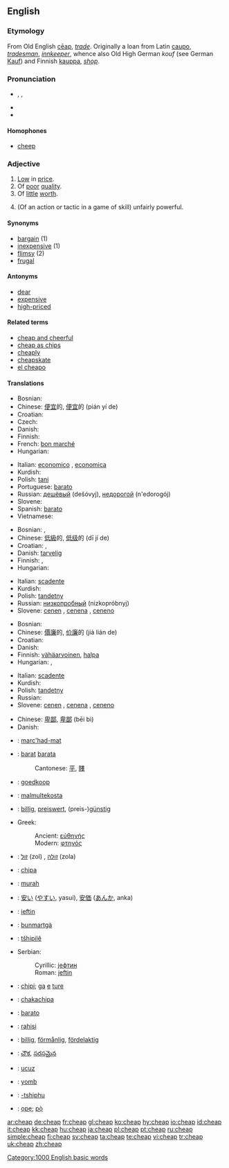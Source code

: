 ==English==

===Etymology===
From Old English [[cēap]], ''[[trade]]''. Originally a loan from Latin [[caupo]], ''[[tradesman]]'', ''[[innkeeper]]'', whence also Old High German ''kouf'' (see German [[Kauf]]) and Finnish [[kauppa]], ''[[shop]]''.

===Pronunciation===
* {{enPR|chēp}}, {{IPA|/tʃiːp/}}, {{SAMPA|/tSi:p/}}
* {{audio|en-us-cheap.ogg|Audio (US)}}
* {{rhymes|iːp}}

====Homophones====
* [[cheep]]

===Adjective===
{{en-adj|cheaper|cheapest}}

# [[Low]] in [[price]].
# Of [[poor]] [[quality]].
# Of [[little]] [[worth]].
# {{slang}} (Of an action or tactic in a game of skill) unfairly powerful.

====Synonyms====
* [[bargain]] (1)
* [[inexpensive]] (1)
* [[flimsy]] (2)
* [[frugal]]

====Antonyms====
* [[dear]]<!-- used in Australia, not sure about elsewhere -->
* [[expensive]]
* [[high-priced]]

====Related terms====
* [[cheap and cheerful]]
* [[cheap as chips]]
* [[cheaply]]
* [[cheapskate]]
* [[el cheapo]]

====Translations====
{{trans-top|low in price}}
* Bosnian: {{t|hr|jeftin}}
* Chinese: [[便宜]]的, [[便宜]]的 (pián yí de)
* Croatian: {{t|hr|jeftin}}
* Czech: {{t-|cs|levný|m}}
* Danish: {{t-|da|billig}}
* Finnish: {{t+|fi|halpa}}
* French: [[bon marché]]
* Hungarian: {{t|hu|olcsó}}
{{trans-mid}}
* Italian: [[economico]] {{m}}, [[economica]] {{f}}
* Kurdish: {{t+|ku|هه‌رزان|sc=KUchar}}
* Polish: [[tani]] {{m}}
* Portuguese: [[barato]]
* Russian: [[дешёвый]] (dešóvyj), [[недорогой]] (n'edorogój)
* Slovene: {{t+|sl|poceni}}
* Spanish: [[barato]]
* Vietnamese: {{t+|vi|rẻ|xs=Vietnamese}}
{{trans-bottom}}

{{trans-top|of poor quality}}
* Bosnian: {{t|hr|jeftin}}, {{t|bs|nekvalitetan}}
* Chinese: [[低級]]的, [[低级]]的 (dī jí de)
* Croatian: {{t|hr|jeftin}}, {{t|bs|nekvalitetan}}
* Danish: [[tarvelig]]
* Finnish: {{t+|fi|kehno}}, {{t+|fi|huono}}
* Hungarian: {{t|hu|olcsó}}
{{trans-mid}}
* Italian: [[scadente]]
* Kurdish: {{KUchar|[[توڕه‌هات]]}}
* Polish: [[tandetny]] {{m}}
* Russian: [[низкопробный]] (nizkopróbnyj)
* Slovene: [[cenen]] {{m}}, [[cenena]] {{f}}, [[ceneno]] {{n}}
{{trans-bottom}}

{{trans-top|of little worth}}
* Bosnian: {{t|hr|jeftin}}
* Chinese: [[價廉]]的, [[价廉]]的 (jià lián de)
* Croatian: {{t|hr|jeftin}}
* Danish: {{t-|da|billig}}
* Finnish: [[vähäarvoinen]], [[halpa]]
* Hungarian: {{t|hu|olcsó}}, {{t|hu|értéktelen}}
{{trans-mid}}
* Italian: [[scadente]]
* Kurdish: {{t+|ku|بێقیمه‌ت|sc=KUchar}}
* Polish: [[tandetny]] {{m}}
* Russian: {{t+|ru|дешёвый|tr=dešóvyj|sc=Cyrl}}
* Slovene: [[cenen]] {{m}}, [[cenena]] {{f}}, [[ceneno]] {{n}}
{{trans-bottom}}

{{trans-top|''slang'' unfairly powerful}}
* Chinese: [[卑鄙]], [[卑鄙]] (bēi bì)
* Danish: {{t-|da|billig}}
{{trans-mid}}
{{trans-bottom}}

{{checktrans-top}}
<!--added {{ttbc}}s here.-->
* {{ttbc|Breton}}: [[marc'had-mat]]
* {{ttbc|Catalan}}: [[barat]] {{m}} [[barata]] {{f}}
*: Cantonese: [[平]], [[賤]]
* {{ttbc|Dutch}}: [[goedkoop]]
* {{ttbc|Esperanto}}: [[malmultekosta]]
* {{ttbc|German}}: [[billig]], [[preiswert]], (preis-)[[günstig]]
* Greek:
*: Ancient: [[εὐθηνής]]
*: Modern: [[φτηνός]]
* {{ttbc|Hebrew}}: [[זול]] (zol) {{m}}, [[זולה]] (zola) {{f}}
* {{ttbc|Ido}}: [[chipa]]
* {{ttbc|Indonesian}}: [[murah]]
* {{ttbc|Japanese}}: [[安い]] ([[やすい]], yasui), [[安価]] ([[あんか]], anka)
* {{ttbc|Romanian}}: [[ieftin]]
{{checktrans-mid}}
* {{ttbc|Romansch}}: [[bunmartgà]]
* {{ttbc|Sepedi}}: [[tšhipilê]]
* Serbian:
*: Cyrillic: [[јефтин]] {{m}}
*: Roman: [[jeftin]] {{m}}
* {{ttbc|Setswana}}: [[chipi]]; [[ga]] [[e]] [[ture]]
* {{ttbc|Shona}}: [[chakachipa]]
* {{ttbc|Spanish}}: [[barato]]
* {{ttbc|Swahili}}: [[rahisi]]
* {{ttbc|Swedish}}: [[billig]], [[förmånlig]], [[fördelaktig]]
* {{ttbc|Telugu}}: [[చౌక]], [[సరసమైన]]
* {{ttbc|Turkish}}: [[ucuz]]
* {{ttbc|Wolof}}: [[yomb]]
* {{ttbc|Xhosa}}: [[-tshiphu]]
* {{ttbc|Yoruba}}: [[ọpẹ]]; [[pọ̀]]
{{checktrans-bottom}}

[[Category:1000 English basic words]]

[[ar:cheap]]
[[de:cheap]]
[[fr:cheap]]
[[gl:cheap]]
[[ko:cheap]]
[[hy:cheap]]
[[io:cheap]]
[[id:cheap]]
[[it:cheap]]
[[kk:cheap]]
[[hu:cheap]]
[[ja:cheap]]
[[pl:cheap]]
[[pt:cheap]]
[[ru:cheap]]
[[simple:cheap]]
[[fi:cheap]]
[[sv:cheap]]
[[ta:cheap]]
[[te:cheap]]
[[vi:cheap]]
[[tr:cheap]]
[[uk:cheap]]
[[zh:cheap]]